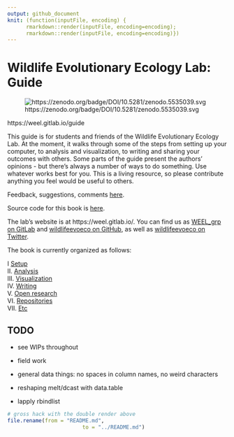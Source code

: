 ```yaml
---
output: github_document
knit: (function(inputFile, encoding) { 
      rmarkdown::render(inputFile, encoding=encoding);
      rmarkdown::render(inputFile, encoding=encoding)})
---
```



# Wildlife Evolutionary Ecology Lab: Guide

![https://zenodo.org/badge/DOI/10.5281/zenodo.5535039.svg](https://zenodo.org/badge/DOI/10.5281/zenodo.5535039.svg)

https://weel.gitlab.io/guide

This guide is for students and friends of the Wildlife Evolutionary Ecology Lab. At the moment, it walks through some of the steps from setting up your computer, to analysis and visualization, to writing and sharing your outcomes with others. Some parts of the guide present the authors’ opinions - but there’s always a number of ways to do something. Use whatever works best for you. This is a living resource, so please contribute anything you feel would be useful to others.

Feedback, suggestions, comments [here](https://gitlab.com/weel/guide/-/issues). 

Source code for this book is [here](https://gitlab.com/weel/guide). 

The lab's website is at https://weel.gitlab.io/. You can find us as
[WEEL_grp on GitLab](https://gitlab.com/WEEL_grp) and [wildlifeevoeco on GitHub](https://github.com/wildlifeevoeco/), as well as [wildlifeevoeco on Twitter](https://twitter.com/wildlifeevoeco). 


The book is currently organized as follows:

I [Setup](#setup)  
II. [Analysis](#data-science)  
III. [Visualization](#ggplot2)  
IV. [Writing](#writing)  
V. [Open research](#git)  
VI. [Repositories](#weel-universe)  
VII. [Etc](#slides)  


## TODO
* see WIPs throughout

* field work

* general data things: no spaces in column names, no weird characters
* reshaping melt/dcast with data.table
* lapply rbindlist


```r
# gross hack with the double render above
file.rename(from = "README.md",
						to = "../README.md")
```
